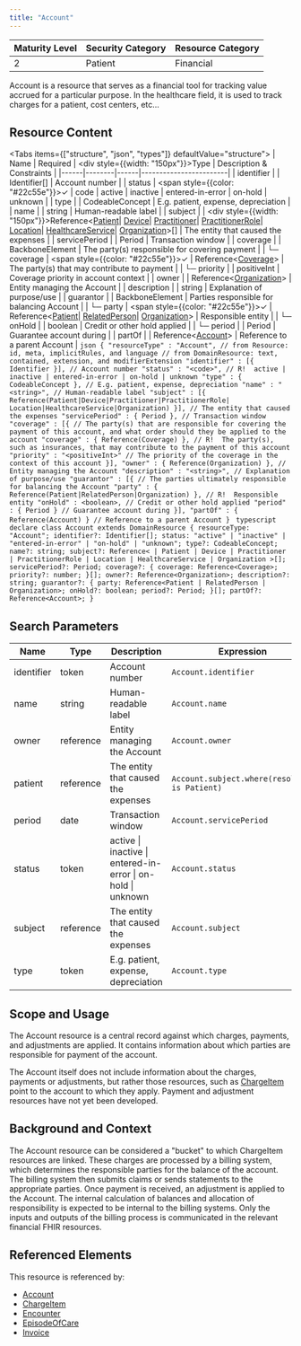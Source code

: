 ```yaml
---
title: "Account"
---
```


| Maturity Level | Security Category | Resource Category |
|----------------|------------------|-------------------|
| 2 | Patient | <div className="flex items-center gap-2"><DollarSign className="h-5 w-5 text-orange-500"/> Financial </div> |

Account is a resource that serves as a financial tool for tracking value accrued for a particular purpose. In the healthcare field, it is used to track charges for a patient, cost centers, etc...

## Resource Content
<Tabs items={["structure", "json", "types"]} defaultValue="structure">
  <Tab value="structure">
    | Name | Required | <div style={{width: "150px"}}>Type</div> | Description & Constraints |
    |------|--------|------|------------------------|
    | identifier | | Identifier[] | Account number |
    | status | <span style={{color: "#22c55e"}}>✓</span> | code | active \| inactive \| entered-in-error \| on-hold \| unknown |
    | type | | CodeableConcept | E.g. patient, expense, depreciation |
    | name | | string | Human-readable label |
    | subject | | <div style={{width: "150px"}}>Reference\<[Patient](/fhir/resources/patient)\| [Device](/fhir/resources/device)\| [Practitioner](/fhir/resources/practitioner)\| [PractitionerRole](/fhir/resources/practitionerrole)\| [Location](/fhir/resources/location)\| [HealthcareService](/fhir/resources/healthcareservice)\| [Organization](/fhir/resources/organization)>[]</div> | The entity that caused the expenses |
    | servicePeriod | | Period | Transaction window |
    | coverage | | BackboneElement | The party(s) responsible for covering payment |
    | └─ coverage | <span style={{color: "#22c55e"}}>✓</span> | Reference\<[Coverage](/fhir/resources/coverage)> | The party(s) that may contribute to payment |
    | └─ priority | | positiveInt | Coverage priority in account context |
    | owner | | Reference\<[Organization](/fhir/resources/organization)> | Entity managing the Account |
    | description | | string | Explanation of purpose/use |
    | guarantor | | BackboneElement | Parties responsible for balancing Account |
    | └─ party | <span style={{color: "#22c55e"}}>✓</span> | Reference\<[Patient](/fhir/resources/patient)\| [RelatedPerson](/fhir/resources/relatedperson)\| [Organization](/fhir/resources/organization)> | Responsible entity |
    | └─ onHold | | boolean | Credit or other hold applied |
    | └─ period | | Period | Guarantee account during |
    | partOf | | Reference\<[Account](/fhir/resources/account)> | Reference to a parent Account |
  </Tab>
  <Tab value="json">
    ```json
{
    "resourceType" : "Account",
    // from Resource: id, meta, implicitRules, and language
    // from DomainResource: text, contained, extension, and modifierExtension
    "identifier" : [{ Identifier }], // Account number
    "status" : "<code>", // R!  active | inactive | entered-in-error | on-hold | unknown
    "type" : { CodeableConcept }, // E.g. patient, expense, depreciation
    "name" : "<string>", // Human-readable label
    "subject" : [{ Reference(Patient|Device|Practitioner|PractitionerRole|
    Location|HealthcareService|Organization) }], // The entity that caused the expenses
    "servicePeriod" : { Period }, // Transaction window
    "coverage" : [{ // The party(s) that are responsible for covering the payment of this account, and what order should they be applied to the account
        "coverage" : { Reference(Coverage) }, // R!  The party(s), such as insurances, that may contribute to the payment of this account
        "priority" : "<positiveInt>" // The priority of the coverage in the context of this account
    }],
    "owner" : { Reference(Organization) }, // Entity managing the Account
    "description" : "<string>", // Explanation of purpose/use
    "guarantor" : [{ // The parties ultimately responsible for balancing the Account
        "party" : { Reference(Patient|RelatedPerson|Organization) }, // R!  Responsible entity
        "onHold" : <boolean>, // Credit or other hold applied
        "period" : { Period } // Guarantee account during
    }],
    "partOf" : { Reference(Account) } // Reference to a parent Account
}
        ```
  </Tab>
  <Tab value="types">
    ```typescript
  declare class Account extends DomainResource {
        resourceType: "Account";
        identifier?: Identifier[];
        status: "active" | "inactive" | "entered-in-error" | "on-hold" | "unknown";
        type?: CodeableConcept;
        name?: string;
        subject?: Reference<
            | Patient
            | Device
            | Practitioner
            | PractitionerRole
            | Location
            | HealthcareService
            | Organization
        >[];
        servicePeriod?: Period;
        coverage?: {
            coverage: Reference<Coverage>;
            priority?: number;
        }[];
        owner?: Reference<Organization>;
        description?: string;
        guarantor?: {
            party: Reference<Patient | RelatedPerson | Organization>;
            onHold?: boolean;
            period?: Period;
        }[];
        partOf?: Reference<Account>;
        }
    ```
  </Tab>
</Tabs>

## Search Parameters
| Name | Type | Description | Expression |
|------|------|-------------|------------|
| identifier | token | Account number | `Account.identifier` |
| name | string | Human-readable label | `Account.name` |
| owner | reference | Entity managing the Account | `Account.owner` |
| patient | reference | The entity that caused the expenses | `Account.subject.where(resolve() is Patient)` |
| period | date | Transaction window | `Account.servicePeriod` |
| status | token | active \| inactive \| entered-in-error \| on-hold \| unknown | `Account.status` |
| subject | reference | The entity that caused the expenses | `Account.subject` |
| type | token | E.g. patient, expense, depreciation | `Account.type` |

## Scope and Usage
The Account resource is a central record against which charges, payments, and adjustments are applied. It contains information about which parties are responsible for payment of the account.

The Account itself does not include information about the charges, payments or adjustments, but rather those resources, such as [ChargeItem](/fhir/resources/chargeitem) point to the account to which they apply. Payment and adjustment resources have not yet been developed.

## Background and Context
The Account resource can be considered a "bucket" to which ChargeItem resources are linked. These charges are processed by a billing system, which determines the responsible parties for the balance of the account. The billing system then submits claims or sends statements to the appropriate parties. Once payment is received, an adjustment is applied to the Account. The internal calculation of balances and allocation of responsibility is expected to be internal to the billing systems. Only the inputs and outputs of the billing process is communicated in the relevant financial FHIR resources.

## Referenced Elements
This resource is referenced by:
- [Account](/fhir/resources/account)
- [ChargeItem](/fhir/resources/chargeitem)
- [Encounter](/fhir/resources/encounter)
- [EpisodeOfCare](/fhir/resources/episodeofcare)
- [Invoice](/fhir/resources/invoice)

